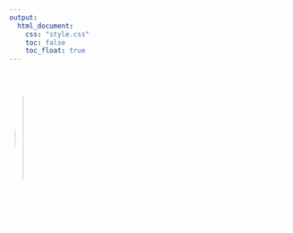 ```yaml
---
output: 
  html_document:
    css: "style.css"
    toc: false
    toc_float: true
---
```


<style>
    body {
    background: url('background.jpeg');
    background-position: center center;
    background-size: cover;
    background-repeat: no-repeat;
    background-attachment: fixed;
    }
</style>

<style>
  img {width: 200px;
       height: 200px;
       object-fit: cover;
       border-radius: 50%;
      }
</style>
    
<img src="me.jpeg" style="width:17%" Align = "left" HSPACE="10" VSPACE="20" />


<p style="color:white">Welcome!</p>

<p style="color:white">I’m Hun, my hometown is Busan in South Korea.</p>

<p style="color:white">I am currently enrolled in the program of biostatistics in the Mailman School of Public Health at Columbia University. I earned my B.S. in statistics from University of California, Davis.</p> 

<p style="color:white">I am interested in pursuing my career in research! My research and academic interests lie at the intersection of causal inference, semi-parametric inference, and Bayesian inference.</p>

<p style="color:white">I am an inquisitive person motivated by faith, hope, love, and insight. I am also interested in soccer, baseball, cooking, mathematics, Fyodor Dostoyevsky books, and the books of the Bible.</p>

